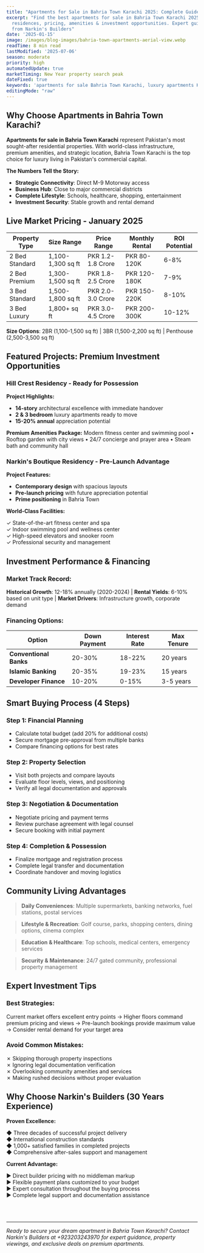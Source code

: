 ```yaml
---
title: "Apartments for Sale in Bahria Town Karachi 2025: Complete Guide & Best Deals"
excerpt: "Find the best apartments for sale in Bahria Town Karachi 2025. Explore luxury
  residences, pricing, amenities & investment opportunities. Expert guidance
  from Narkin's Builders"
date: '2025-01-15'
image: /images/blog-images/bahria-town-apartments-aerial-view.webp
readTime: 8 min read
lastModified: '2025-07-06'
season: moderate
priority: high
automatedUpdate: true
marketTiming: New Year property search peak
dateFixed: true
keywords: 'apartments for sale Bahria Town Karachi, luxury apartments Karachi, property investment Bahria Town, real estate Karachi'
editingMode: "raw"
---
```



## Why Choose Apartments in Bahria Town Karachi?

**Apartments for sale in Bahria Town Karachi** represent Pakistan's most sought-after residential properties. With world-class infrastructure, premium amenities, and strategic location, Bahria Town Karachi is the top choice for luxury living in Pakistan's commercial capital.

**The Numbers Tell the Story:**
- **Strategic Connectivity**: Direct M-9 Motorway access
- **Business Hub**: Close to major commercial districts  
- **Complete Lifestyle**: Schools, healthcare, shopping, entertainment
- **Investment Security**: Stable growth and rental demand

## Live Market Pricing - January 2025

| Property Type | Size Range | Price Range | Monthly Rental | ROI Potential |
|---------------|------------|-------------|----------------|---------------|
| 2 Bed Standard | 1,100-1,300 sq ft | PKR 1.2-1.8 Crore | PKR 80-120K | 6-8% |
| 2 Bed Premium | 1,300-1,500 sq ft | PKR 1.8-2.5 Crore | PKR 120-180K | 7-9% |
| 3 Bed Standard | 1,500-1,800 sq ft | PKR 2.0-3.0 Crore | PKR 150-220K | 8-10% |
| 3 Bed Luxury | 1,800+ sq ft | PKR 3.0-4.5 Crore | PKR 200-300K | 10-12% |

**Size Options**: 2BR (1,100-1,500 sq ft) | 3BR (1,500-2,200 sq ft) | Penthouse (2,500-3,500 sq ft)

## Featured Projects: Premium Investment Opportunities

### Hill Crest Residency - Ready for Possession

**Project Highlights:**
- **14-story** architectural excellence with immediate handover
- **2 & 3 bedroom** luxury apartments ready to move
- **15-20% annual** appreciation potential

**Premium Amenities Package:**
Modern fitness center and swimming pool • Rooftop garden with city views • 24/7 concierge and prayer area • Steam bath and community hall

### Narkin's Boutique Residency - Pre-Launch Advantage

**Project Features:**
- **Contemporary design** with spacious layouts
- **Pre-launch pricing** with future appreciation potential
- **Prime positioning** in Bahria Town

**World-Class Facilities:**

✓ State-of-the-art fitness center and spa  
✓ Indoor swimming pool and wellness center  
✓ High-speed elevators and snooker room  
✓ Professional security and management

## Investment Performance & Financing

### Market Track Record:
**Historical Growth**: 12-18% annually (2020-2024) | **Rental Yields**: 6-10% based on unit type | **Market Drivers**: Infrastructure growth, corporate demand

### Financing Options:

| Option | Down Payment | Interest Rate | Max Tenure |
|--------|--------------|---------------|------------|
| **Conventional Banks** | 20-30% | 18-22% | 20 years |
| **Islamic Banking** | 20-35% | 19-23% | 15 years |
| **Developer Finance** | 10-20% | 0-15% | 3-5 years |

## Smart Buying Process (4 Steps)

### Step 1: Financial Planning
- Calculate total budget (add 20% for additional costs)
- Secure mortgage pre-approval from multiple banks
- Compare financing options for best rates

### Step 2: Property Selection
- Visit both projects and compare layouts
- Evaluate floor levels, views, and positioning
- Verify all legal documentation and approvals

### Step 3: Negotiation & Documentation
- Negotiate pricing and payment terms
- Review purchase agreement with legal counsel
- Secure booking with initial payment

### Step 4: Completion & Possession
- Finalize mortgage and registration process
- Complete legal transfer and documentation
- Coordinate handover and moving logistics

## Community Living Advantages

> **Daily Conveniences**: Multiple supermarkets, banking networks, fuel stations, postal services

> **Lifestyle & Recreation**: Golf course, parks, shopping centers, dining options, cinema complex

> **Education & Healthcare**: Top schools, medical centers, emergency services

> **Security & Maintenance**: 24/7 gated community, professional property management

## Expert Investment Tips

### Best Strategies:
Current market offers excellent entry points → Higher floors command premium pricing and views → Pre-launch bookings provide maximum value → Consider rental demand for your target area

### Avoid Common Mistakes:

✗ Skipping thorough property inspections  
✗ Ignoring legal documentation verification  
✗ Overlooking community amenities and services  
✗ Making rushed decisions without proper evaluation

## Why Choose Narkin's Builders (30 Years Experience)

**Proven Excellence:**

◆ Three decades of successful project delivery  
◆ International construction standards  
◆ 1,000+ satisfied families in completed projects  
◆ Comprehensive after-sales support and management

**Current Advantage:**

► Direct builder pricing with no middleman markup  
► Flexible payment plans customized to your budget  
► Expert consultation throughout the buying process  
► Complete legal support and documentation assistance

<FAQ 
  staticFaqs={apartmentSaleFAQs} 
  pageUrl="/blogs/apartments-for-sale-bahria-town-karachi-2025" 
  contextType="property" 
  title="Frequently Asked Questions" 
  description="Essential information about purchasing apartments in Bahria Town Karachi, including pricing, financing options, and investment guidance."
/>

<br />
<br />

---

*Ready to secure your dream apartment in Bahria Town Karachi? Contact Narkin's Builders at +923203243970 for expert guidance, property viewings, and exclusive deals on premium apartments.*